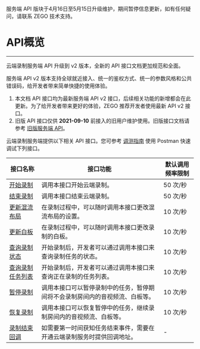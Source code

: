 <Warning title="警告">服务端 API 版块于4月16日至5月15日升级维护，期间暂停信息更新，如有任何疑问，请联系 ZEGO 技术支持。</Warning>

# API概览

---

云端录制服务端 API 升级到 v2 版本，全新的 API 接口文档更加规范和全面。

服务端 API v2 版本支持全球就近接入、统一的鉴权方式、统一的参数风格和公共错误码，给开发者带来简单快捷的使用体验。

<Warning title="注意">

1. 本文档 API 接口均为最新服务端 API v2 接口，后续相关功能的新增都会在此更新。为了给开发者带来更好的体验，ZEGO 推荐开发者使用最新 API v2 接口。
2. 旧版 API 接口仅供 **2021-09-10** 前接入的旧用户维护使用。旧版接口文档请参考 [旧版服务端 API](https://doc-zh.zego.im/article/5836)。

</Warning>



云端录制服务端提供以下相关 API 接口。您可参考 [调测指南](./postman.mdx) 使用 Postman 快速调试下列接口。

|接口名称|接口功能| 默认调用频率限制 |
|-|-|-|
|[开始录制](./start.mdx)|调用本接口开始云端录制。| 50 次/秒 |
|[结束录制](./stop.mdx)|调用本接口结束云端录制。| 50 次/秒 |
|[更新混流布局](./update%20layout.mdx)|在录制过程中，可以随时调用本接口更改混流布局的设置。| 10 次/秒 |
|[更新白板](./update%20whiteboard.mdx)|在录制过程中，可以随时调用本接口更改录制的白板。| 10 次/秒 |
|[查询录制状态](./query.mdx)| 开始录制后，开发者可以通过调用本接口来查询录制任务的状态。| 10 次/秒 |
|[查询录制任务列表](./Query%20Record%20Task%20List.mdx)| 开始录制后，开发者可以通过调用本接口来查询正在录制的任务列表。| 10 次/秒 |
|[暂停录制](./Pause%20Recording.mdx)|调用本接口可以暂停录制中的任务，暂停期间将不会录制房间内的音视频流、白板等。| 10 次/秒 |
|[恢复录制](./Resume%20Recording.mdx)|调用本接口可以恢复暂停中的任务，继续录制房间内的音视频流、白板等。| 10 次/秒 |
|[录制结束回调](./end%20callback.mdx)|如需要第一时间获知任务结束事件，需要在开通云端录制服务时提供回调地址。| - |
